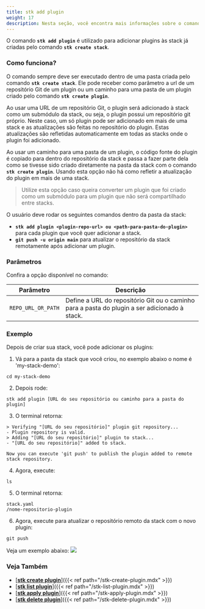 ```yaml
---
title: stk add plugin
weight: 17
description: Nesta seção, você encontra mais informações sobre o comando 'stk add plugin'.
---
```


O comando **`stk add plugin`** é utilizado para adicionar plugins às stack já criadas pelo comando **`stk create stack`**.

### **Como funciona?**
O comando sempre deve ser executado dentro de uma pasta criada pelo comando **`stk create stack`**. Ele pode receber como parâmetro a url de um repositório Git de um plugin ou um caminho para uma pasta de um plugin criado pelo comando **`stk create plugin`**.

Ao usar uma URL de um repositório Git, o plugin será adicionado à stack como um submódulo da stack, ou seja, o plugin possui um repositório git próprio. Neste caso, um só plugin pode ser adicionado em mais de uma stack e as atualizações são feitas no repositório do plugin. Estas atualizações são refletidas automaticamente em todas as stacks onde o plugin foi adicionado.

Ao usar um caminho para uma pasta de um plugin, o código fonte do plugin é copiado para dentro do repositório da stack e passa a fazer parte dela como se tivesse sido criado diretamente na pasta da stack com o comando **`stk create plugin`**. Usando esta opção não há como refletir a atualização do plugin em mais de uma stack. 

> Utilize esta opção caso queira converter um plugin que foi criado como um submódulo para um plugin que não será compartilhado entre stacks. 

O usuário deve rodar os seguintes comandos dentro da pasta da stack:
- **`stk add plugin <plugin-repo-url> ou <path-para-pasta-do-plugin>`** para cada plugin que você quer adicionar a stack.
- **`git push -u origin main`** para atualizar o repositório da stack remotamente após adicionar um plugin.

### **Parâmetros**
Confira a opção disponível no comando:

| Parâmetro | Descrição |
| ----------- | ----------- |
| `REPO_URL_OR_PATH` | Define a URL do repositório Git ou o caminho para a pasta do plugin a ser adicionado à stack. |


### **Exemplo**
Depois de criar sua stack, você pode adicionar os plugins:

1. Vá para a pasta da stack que você criou, no exemplo abaixo o nome é 'my-stack-demo':
```
cd my-stack-demo
```

2. Depois rode:
```
stk add plugin [URL do seu repositório ou caminho para a pasta do plugin]
```

3. O terminal retorna:
```
> Verifying "[URL do seu repositório]" plugin git repository...
- Plugin repository is valid.
> Adding "[URL do seu repositório]" plugin to stack...
- "[URL do seu repositório]" added to stack.

Now you can execute 'git push' to publish the plugin added to remote stack repository.
```

4. Agora, execute:
```
ls
```

5. O terminal retorna:
```
stack.yaml
/nome-repositorio-plugin
```

6. Agora, execute para atualizar o repositório remoto da stack com o novo plugin:
```
git push
```

Veja um exemplo abaixo:
![](/v3.0.0/stkgifs/stk-add-plugin.gif)


### Veja Também
- [<ins>**stk create plugin**</ins>]({{< ref path="/stk-create-plugin.mdx" >}})
- [<ins>**stk list plugin**</ins>]({{< ref path="/stk-list-plugin.mdx" >}})
- [<ins>**stk apply plugin**</ins>]({{< ref path="/stk-apply-plugin.mdx" >}})
- [<ins>**stk delete plugin**</ins>]({{< ref path="/stk-delete-plugin.mdx" >}})